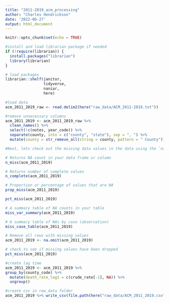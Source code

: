 ```yaml
---
title: "2011-2019_acm_processing"
author: "Charles Hendrickson"
date: '2022-06-27'
output: html_document
---
```


```r
knitr::opts_chunk$set(echo = TRUE)
```

```r
#install and load librarian package if needed 
if (!require(librarian)) {
  install.packages("librarian")
  library(librarian)
}

# load packages
librarian::shelf(janitor,
                 tidyverse, 
                 naniar,
                 here)
```

```r
#load data 
acm_2011_2019_raw <- read.delim2(here("raw_data/ACM_2011-2019.txt"))
```

```r
#remove unnecessary columns 
acm_2011_2019 <- acm_2011_2019_raw %>% 
  clean_names() %>% 
  select(!c(notes, year_code)) %>%
  separate(county, into = c("county", "state"), sep = ", ") %>%
  mutate(county = str_remove_all(string = county, pattern = " County"))
```

```r
#Next, lets check out the missing data values in the data using the `naniar` package, which provides useful functions for examining initial missing value counts and proportions. 

# Returns NA count in your data frame or column
n_miss(acm_2011_2019)

# Returns number of complete values
n_complete(acm_2011_2019)

# Proportion or percentage of values that are NA
prop_miss(acm_2011_2019) 

pct_miss(acm_2011_2019)

# A summary table of NA counts in your table
miss_var_summary(acm_2011_2019)

# A summary table of NAs by case (observation)
miss_case_table(acm_2011_2019)

# Remove all rows with missing values
acm_2011_2019 <- na.omit(acm_2011_2019)

# check to see if missing values have been dropped
pct_miss(acm_2011_2019)
```

```r
#create lag time
acm_2011_2019 <- acm_2011_2019 %>% 
group_by(county_code) %>% 
  mutate(death_rate_lag1 = c(crude_rate[-1], NA)) %>% 
  ungroup() 
```


```r
#create csv in raw_data folder 
acm_2011_2019 %>% write_csv(file.path(here("raw_data/ACM_2011_2019.csv")))

```
















